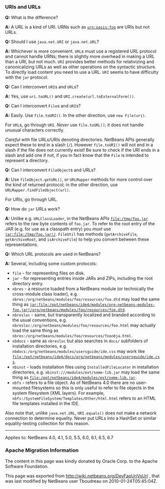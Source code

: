 <!--

    Licensed to the Apache Software Foundation (ASF) under one
    or more contributor license agreements.  See the NOTICE file
    distributed with this work for additional information
    regarding copyright ownership.  The ASF licenses this file
    to you under the Apache License, Version 2.0 (the
    "License"); you may not use this file except in compliance
    with the License.  You may obtain a copy of the License at

      http://www.apache.org/licenses/LICENSE-2.0

    Unless required by applicable law or agreed to in writing,
    software distributed under the License is distributed on an
    "AS IS" BASIS, WITHOUT WARRANTIES OR CONDITIONS OF ANY
    KIND, either express or implied.  See the License for the
    specific language governing permissions and limitations
    under the License.

-->

===URIs and URLs===

'''Q:''' What is the difference?

'''A:''' A URL is a kind of URI. URNs such as
<tt>urn:oasis:foo</tt> are URIs but not URLs.

'''Q:''' Should I use <tt>java.net.URI</tt> or <tt>java.net.URL</tt>?

'''A:''' Whichever is more convenient. <tt>URL</tt>s must use a registered
URL protocol and cannot handle URNs; there is slightly more overhead
in making a URL than a URI, but not much. <tt>URI</tt> provides better methods
for relativizing and canonicalizing URLs as well as other operations
on the syntactic structure. To directly load content you need to use a
URL. <tt>URI</tt> seems to have difficulty with the <tt>jar</tt> protocol.

'''Q:''' Can I interconvert <tt>URI</tt>s and <tt>URL</tt>s?

'''A:''' Yes, use <tt>uri.toURL()</tt> and
<tt>URI.create(url.toExternalForm())</tt>.

'''Q:''' Can I interconvert <tt>File</tt>s and <tt>URI</tt>s?

'''A:''' Easily. Use <tt>file.toURI()</tt>. In the other
direction, use <tt>new File(uri)</tt>.

For <tt>URL</tt>s, go through <tt>URI</tt>. ''Never'' use
<tt>file.toURL()</tt>; it does not handle unusual characters
correctly.

''Careful'' with file URLs/URIs denoting directories. NetBeans
APIs generally expect these to end in a slash
(<tt>/</tt>). However <tt>file.toURI()</tt> will not end in a
slash if the file does not currently exist! Be sure to check if the
URI ends in a slash and add one if not, if you in fact know that the
<tt>File</tt> is intended to represent a directory.

'''Q:''' Can I interconvert <tt>FileObject</tt>s and URLs?

'''A:''' Use <tt>fileObject.getURL()</tt>, or
<tt>URLMapper</tt> methods for more control over the kind of
returned protocol; in the other direction, use
<tt>URLMapper.findFileObject(url)</tt>.

For URIs, go through URL.

'''Q:''' How do <tt>jar</tt> URLs work?

'''A:''' Unlike e.g. <tt>URLClassLoader</tt>, in the NetBeans
APIs <tt>file:/tmp/foo.jar</tt> refers to the raw byte contents of
<tt>foo.jar</tt>. To refer to the root entry of the JAR (e.g. for
use as a classpath entry) you ''must'' use
<tt>jar:file:/tmp/foo.jar!/</tt>. <tt>FileUtil</tt> has
methods (<tt>getArchiveFile</tt>, <tt>getArchiveRoot</tt>, and
<tt>isArchiveFile</tt>) to help you convert between these
representations.

'''Q:''' Which URL protocols are used in NetBeans?

'''A:''' Several, including some custom protocols:

* <tt>file</tt> - for representing files on disk.
* <tt>jar</tt> - for representing entries inside JARs and ZIPs, including the root directory entry.
* <tt>nbres</tt> - a resource loaded from a NetBeans module (or technically the cross-module class loader), e.g. <tt>nbres:/org/netbeans/modules/foo/resources/foo.dtd</tt> may load the same thing as <tt>jar:file:/opt/netbeans/ide4/modules/org-netbeans-modules-foo.jar!/org/netbeans/modules/foo/resources/foo.dtd</tt>.
* <tt>nbresloc</tt> - same, but transparently localized and branded according to the usual conventions, e.g. <tt>nbresloc:/org/netbeans/modules/foo/resources/foo.html</tt> may actually load the same thing as <tt>nbres:/org/netbeans/modules/foo/resources/foo''nb''ja.html</tt>.
* <tt>nbdocs</tt> - same as <tt>nbresloc</tt> but also searches in <tt>docs/</tt> subfolders of installation directories, e.g. <tt>nbdocs:/org/netbeans/modules/usersguide/ide.css</tt> may work like <tt>file:/opt/netbeans/ide4/docs/org/netbeans/modules/usersguide/ide.css</tt>.
* <tt>nbinst</tt> - loads installation files using <tt>InstalledFileLocator</tt> in installation directories, e.g. <tt>nbinst:///modules/ext/some-lib.jar</tt> may load the same thing as <tt>file:/opt/netbeans/ide4/modules/ext/some-lib.jar</tt>.
* <tt>nbfs</tt> - refers to a file object. As of NetBeans 4.0 there are no user-mounted filesystems so this is only useful to refer to file objects in the system filesystem (XML layers). For example, <tt>nbfs:/SystemFileSystem/Templates/Other/html.html</tt> refers to an HTML file templates installed in the IDE.

Also note that, unlike <code>java.net.URL</code>, <code>URI.equals()</code> does not make a network connection to determine equality.  Never put URLs into a HashSet or similar equality-testing collection for this reason.

-------

Applies to: NetBeans 4.0, 4.1, 5.0, 5.5, 6.0, 6.1, 6.5, 6.7

===Apache Migration Information===

The content in this page was kindly donated by Oracle Corp. to the
Apache Software Foundation.

This page was exported from http://wiki.netbeans.org/DevFaqUriVsUrl , 
that was last modified by NetBeans user Tboudreau 
on 2010-01-24T05:45:04Z.

